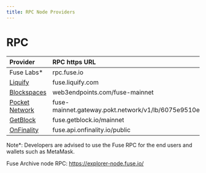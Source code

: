 ```yaml
---
title: RPC Node Providers
---
```


# RPC

| Provider                                                           | RPC https URL                                                                                                                                          |
| :------------------------------------------------------------------ | :----------------------------------------------------------------------------------------------------------------------------------------------------- |
| Fuse Labs\*                                                        | rpc.fuse.io                                                                                                      |
| [Liquify](https://www.liquify.com/)                                | fuse.liquify.com                                                                                                |
| [Blockspaces](https://www.blockspaces.com/web3-infrastructure) | web3endpoints.com/fuse-mainnet                                                                     |
| [Pocket Network](https://www.pokt.network/)                    | fuse-mainnet.gateway.pokt.network/v1/lb/6075e9510e2a131ca026e10d​ |
| [GetBlock](https://getblock.io/)                               | fuse.getblock.io/mainnet                                                                               |
| [OnFinality](https://onfinality.io/)                          | fuse.api.onfinality.io/public                                                                      |

Note\*: Developers are advised to use the Fuse RPC for the end users and wallets such as MetaMask.

Fuse Archive node RPC: https://explorer-node.fuse.io/
